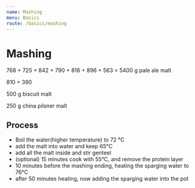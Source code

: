 ```yaml
---
name: Mashing
menu: Basics
route: /basics/mashing
---
```


# Mashing
768 + 725 + 842 + 790 + 816 + 896 + 563 = 5400 g pale ale malt

810 + 390

500 g biscuit malt

250 g china pilsner malt

## Process
* Boil the water(higher temperature) to 72 &deg;C
* add the malt into water and keep 65&deg;C
* add all the malt inside and stir genteel
* (optional) 15 minutes cook with 55&deg;C, and remove the protein layer
* 10 minutes before the mashing ending, heating the sparging water to 76&deg;C
* after 50 minutes heating, now adding the sparging water into the pot
